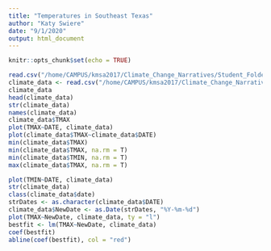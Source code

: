 ```yaml
---
title: "Temperatures in Southeast Texas"
author: "Katy Swiere"
date: "9/1/2020"
output: html_document
---
```


```r
knitr::opts_chunk$set(echo = TRUE)
```



```r
read.csv("/home/CAMPUS/kmsa2017/Climate_Change_Narratives/Student_Folders/Swiere/Swiere_OrangeTX_Data.csv")
climate_data <- read.csv("/home/CAMPUS/kmsa2017/Climate_Change_Narratives/Student_Folders/Swiere/Swiere_OrangeTX_Data.csv")
climate_data
head(climate_data)
str(climate_data)
names(climate_data)
climate_data$TMAX
plot(TMAX~DATE, climate_data)
plot(climate_data$TMAX~climate_data$DATE)
min(climate_data$TMAX)
min(climate_data$TMAX, na.rm = T)
min(climate_data$TMIN, na.rm = T)
max(climate_data$TMAX, na.rm = T) 

plot(TMIN~DATE, climate_data)
str(climate_data)
class(climate_data$date)
strDates <- as.character(climate_data$DATE)
climate_data$NewDate <- as.Date(strDates, "%Y-%m-%d")
plot(TMAX~NewDate, climate_data, ty = "l")
bestfit <- lm(TMAX~NewDate, climate_data)
coef(bestfit)
abline(coef(bestfit), col = "red")
```



